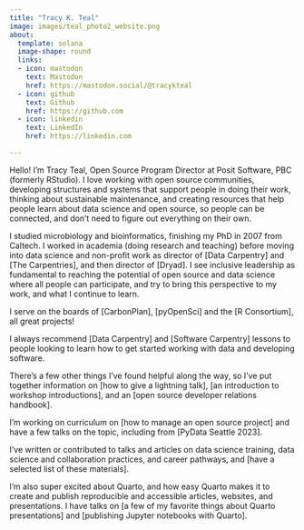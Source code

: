 ```yaml
---
title: "Tracy K. Teal"
image: images/teal_photo2_website.png
about:
  template: solana
  image-shape: round
  links:
  - icon: mastodon
    text: Mastodon
    href: https://mastodon.social/@tracykteal
  - icon: github
    text: Github
    href: https://github.com
  - icon: linkedin
    text: LinkedIn
    href: https://linkedin.com

---
```


Hello! I'm Tracy Teal, Open Source Program Director at Posit Software, PBC (formerly RStudio). I love working with open source communities, developing structures and systems that support people in doing their work, thinking about sustainable maintenance, and creating resources that help people learn about data science and open source, so people can be connected, and don't need to figure out everything on their own. 

I studied microbiology and bioinformatics, finishing my PhD in 2007 from Caltech. I worked in academia (doing research and teaching) before moving into data science and non-profit work as director of [Data Carpentry] and [The Carpentries], and then director of [Dryad]. I see inclusive leadership as fundamental to reaching the potential of open source and data science where all people can participate, and try to bring this perspective to my work, and what I continue to learn.

I serve on the boards of [CarbonPlan], [pyOpenSci] and the [R Consortium], all great projects! 

I always recommend [Data Carpentry] and [Software Carpentry] lessons to people looking to learn how to get started working with data and developing software.

There's a few other things I've found helpful along the way, so I've put together information on [how to give a lightning talk], [an introduction to workshop introductions], and an [open source developer relations handbook].

I'm working on curriculum on [how to manage an open source project] and have a few talks on the topic, including from [PyData Seattle 2023]. 

I've written or contributed to talks and articles on data science training, data science and collaboration practices, and career pathways, and [have a selected list of these materials].

I'm also super excited about Quarto, and how easy Quarto makes it to create and publish reproducible and accessible articles, websites, and presentations. I have talks on [a few of my favorite things about Quarto presentations] and [publishing Jupyter notebooks with Quarto]. 



